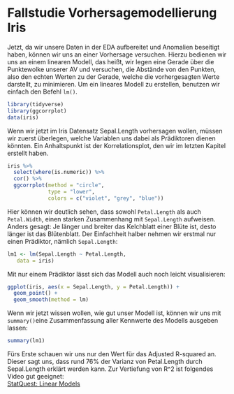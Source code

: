 # Fallstudie Vorhersagemodellierung Iris

Jetzt, da wir unsere Daten in der EDA aufbereitet und Anomalien beseitigt haben, können wir uns an einer Vorhersage versuchen. Hierzu bedienen wir uns an einem linearen Modell, das heißt, wir legen eine Gerade über die Punktewolke unserer AV und versuchen, die Abstände von den Punkten, also den echten Werten zu der Gerade, welche die vorhergesagten Werte darstellt, zu minimieren. Um ein lineares Modell zu erstellen, benutzen wir einfach den Befehl `lm()`.

```r
library(tidyverse)
library(ggcorrplot)
data(iris)
```

Wenn wir jetzt im Iris Datensatz Sepal.Length vorhersagen wollen, müssen wir zuerst überlegen, welche Variablen uns dabei als Prädiktoren dienen könnten. Ein Anhaltspunkt ist der Korrelationsplot, den wir im letzten Kapitel erstellt haben.

```r
iris %>% 
  select(where(is.numeric)) %>% 
  cor() %>% 
  ggcorrplot(method = "circle", 
             type = "lower",
             colors = c("violet", "grey", "blue"))
```

Hier können wir deutlich sehen, dass sowohl `Petal.Length` als auch `Petal.Width`, einen starken Zusammenhang mit `Sepal.Length` aufweisen. Anders gesagt: Je länger und breiter das Kelchblatt einer Blüte ist, desto länger ist das Blütenblatt. Der Einfachheit halber nehmen wir erstmal nur einen Prädiktor, nämlich `Sepal.Length`:

```r
lm1 <- lm(Sepal.Length ~ Petal.Length, 
   data = iris)
```

Mit nur einem Prädiktor lässt sich das Modell auch noch leicht visualisieren:

```r
ggplot(iris, aes(x = Sepal.Length, y = Petal.Length)) +
  geom_point() +
  geom_smooth(method = lm)
```

Wenn wir jetzt wissen wollen, wie gut unser Modell ist, können wir uns mit `summary()`eine Zusammenfassung aller Kennwerte des Modells ausgeben lassen:

```r
summary(lm1)
```

Fürs Erste schauen wir uns nur den Wert für das Adjusted R-squared an. Dieser sagt uns, dass rund 76% der Varianz von Petal.Length durch Sepal.Length erklärt werden kann. Zur Vertiefung von R\^2 ist folgendes Video gut geeignet:\
[StatQuest: Linear Models](https://www.youtube.com/watch?v=nk2CQITm_eo&list=PLblh5JKOoLUIzaEkCLIUxQFjPIlapw8nU&index=2)
